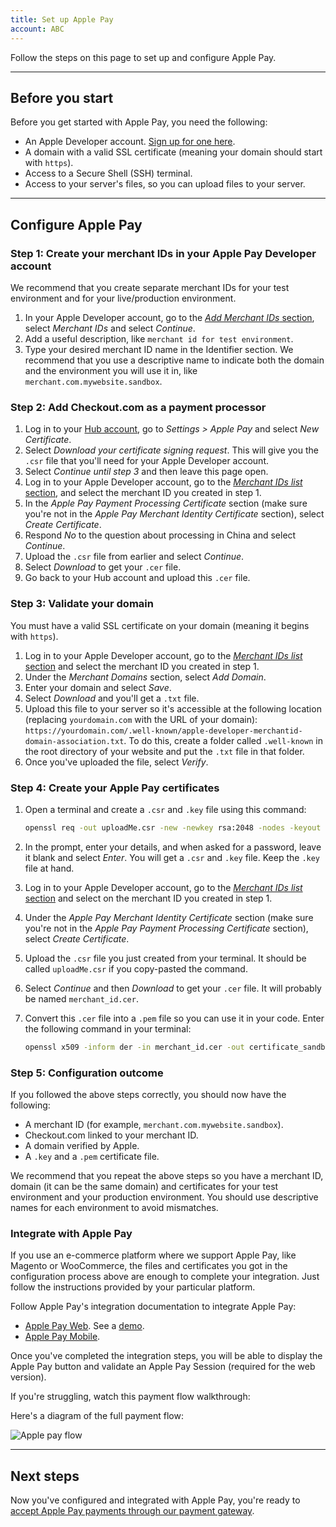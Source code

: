 ```yaml
---
title: Set up Apple Pay
account: ABC
---
```


Follow the steps on this page to set up and configure Apple Pay.

---

## Before you start

Before you get started with Apple Pay, you need the following:

*   An Apple Developer account. [Sign up for one here](https://developer.apple.com/programs/enroll/).
*   A domain with a valid SSL certificate (meaning your domain should start with `https`).
*   Access to a Secure Shell (SSH) terminal.
*   Access to your server's files, so you can upload files to your server.

---

## Configure Apple Pay

### Step 1: Create your merchant IDs in your Apple Pay Developer account

<TipBox variant="info">

We recommend that you create separate merchant IDs for your test environment and for your live/production environment.

</TipBox>

1.  In your Apple Developer account, go to the [_Add Merchant IDs_ section](https://developer.apple.com/account/resources/identifiers/add/merchant), select _Merchant IDs_ and select _Continue_.
2.  Add a useful description, like `merchant id for test environment`.
3.  Type your desired merchant ID name in the Identifier section. We recommend that you use a descriptive name to indicate both the domain and the environment you will use it in, like `merchant.com.mywebsite.sandbox`.

### Step 2: Add Checkout.com as a payment processor

1.  Log in to your [Hub account](https://hub.checkout.com/v2), go to _Settings > Apple Pay_ and select _New Certificate_.
2.  Select _Download your certificate signing request_. This will give you the `.csr` file that you'll need for your Apple Developer account.
3.  Select _Continue until step 3_ and then leave this page open.
4.  Log in to your Apple Developer account, go to the [_Merchant IDs list_ section](https://developer.apple.com/account/resources/identifiers/list/merchant), and select the merchant ID you created in step 1.
5.  In the _Apple Pay Payment Processing Certificate_ section (make sure you're not in the _Apple Pay Merchant Identity Certificate_ section), select _Create Certificate_.
6.  Respond _No_ to the question about processing in China and select _Continue_.
7.  Upload the `.csr` file from earlier and select _Continue_.
8.  Select _Download_ to get your `.cer` file.
9.  Go back to your Hub account and upload this `.cer` file.


### Step 3: Validate your domain

<TipBox variant="info">

You must have a valid SSL certificate on your domain (meaning it begins with `https`).

</TipBox>

1.  Log in to your Apple Developer account, go to the [_Merchant IDs list_ section](https://developer.apple.com/account/resources/identifiers/list/merchant) and select the merchant ID you created in step 1.
2.  Under the _Merchant Domains_ section, select _Add Domain_.
3.  Enter your domain and select _Save_.
4.  Select _Download_ and you'll get a `.txt` file.
5.  Upload this file to your server so it's accessible at the following location (replacing `yourdomain.com` with the URL of your domain): `https://yourdomain.com/.well-known/apple-developer-merchantid-domain-association.txt`. To do this, create a folder called `.well-known` in the root directory of your website and put the `.txt` file in that folder.
6.  Once you've uploaded the file, select _Verify_.

### Step 4: Create your Apple Pay certificates

1.  Open a terminal and create a `.csr` and `.key` file using this command:

    ```bash
    openssl req -out uploadMe.csr -new -newkey rsa:2048 -nodes -keyout certificate_sandbox.key
    ```

2.  In the prompt, enter your details, and when asked for a password, leave it blank and select _Enter_. You will get a `.csr` and `.key` file. Keep the `.key` file at hand.
3.  Log in to your Apple Developer account, go to the [_Merchant IDs list_ section](https://developer.apple.com/account/resources/identifiers/list/merchant) and select on the merchant ID you created in step 1.
4.  Under the _Apple Pay Merchant Identity Certificate_ section (make sure you're not in the _Apple Pay Payment Processing Certificate_ section), select _Create Certificate_.
5.  Upload the `.csr` file you just created from your terminal. It should be called `uploadMe.csr` if you copy-pasted the command.
6.  Select _Continue_ and then _Download_ to get your `.cer` file. It will probably be named `merchant_id.cer`.
7.  Convert this `.cer` file into a `.pem` file so you can use it in your code. Enter the following command in your terminal:

    ```bash
    openssl x509 -inform der -in merchant_id.cer -out certificate_sandbox.pem
    ```


### Step 5: Configuration outcome

If you followed the above steps correctly, you should now have the following:

*   A merchant ID (for example, `merchant.com.mywebsite.sandbox`).
*   Checkout.com linked to your merchant ID.
*   A domain verified by Apple.
*   A `.key` and a `.pem` certificate file.

<TipBox variant="info">

We recommend that you repeat the above steps so you have a merchant ID, domain (it can be the same domain) and certificates for your test environment and your production environment. You should use descriptive names for each environment to avoid mismatches.

</TipBox>

### Integrate with Apple Pay

<TipBox variant="info">

If you use an e-commerce platform where we support Apple Pay, like Magento or WooCommerce, the files and certificates you got in the configuration process above are enough to complete your integration. Just follow the instructions provided by your particular platform.

</TipBox>

Follow Apple Pay's integration documentation to integrate Apple Pay:

*   [Apple Pay Web](https://developer.apple.com/documentation/apple_pay_on_the_web). See a [demo](https://applepaydemo.apple.com/).
*   [Apple Pay Mobile](https://developer.apple.com/documentation/passkit/apple_pay).

Once you've completed the integration steps, you will be able to display the Apple Pay button and validate an Apple Pay Session (required for the web version).

If you're struggling, watch this payment flow walkthrough:

Here's a diagram of the full payment flow:

<img src="/docs/Payments/apple_pay_flow.png" alt="Apple pay flow" withFullscreenPreview />

---

## Next steps

Now you've configured and integrated with Apple Pay, you're ready to [accept Apple Pay payments through our payment gateway](/payments/payment-methods/wallets/apple-pay).
